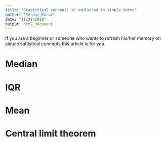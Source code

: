 ```yaml
---
title: "Statistical concepts in explained in simple terms"
author: "Serdar Korur"
date: "11/28/2019"
output: html_document
---
```


If you are a beginner or someone who wants to refresh his/her memory on simple sattistical concepts this article is for you.


# Median

# IQR

# Mean 

# Central limit theorem

